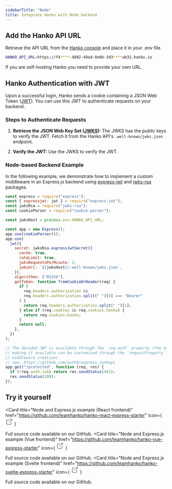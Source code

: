 ```yaml
---
sidebarTitle: "Node"
title: Integrate Hanko with Node backend
---
```


## Add the Hanko API URL

Retrieve the API URL from the [Hanko console](https://cloud.hanko.io/) and place it in your .env file.

```sh .env
HANKO_API_URL=https://f4****-4802-49ad-8e0b-3d3****ab32.hanko.io
```

<Note>If you are self-hosting Hanko you need to provide your own URL.</Note>

## Hanko Authentication with JWT

Upon a successful login, Hanko sends a cookie containing a JSON Web Token ([JWT](https://datatracker.ietf.org/doc/html/rfc7519)). You can use this JWT to authenticate requests on your backend.

### Steps to Authenticate Requests

1. **Retrieve the JSON Web Key Set ([JWKS](https://datatracker.ietf.org/doc/html/rfc7517)):** The JWKS has the public keys to verify the JWT. Fetch it from the Hanko API's `.well-known/jwks.json` endpoint.

2. **Verify the JWT:** Use the JWKS to verify the JWT.

### Node-based Backend Example

In the following example, we demonstrate how to implement a custom middleware in an Express.js backend using [express-jwt](https://www.npmjs.com/package/express-jwt) and [jwks-rsa](https://www.npmjs.com/package/jwks-rsa) packages.

```javascript
const express = require("express");
const { expressjwt: jwt } = require("express-jwt");
const jwksRsa = require("jwks-rsa");
const cookieParser = require("cookie-parser");

const jwksHost = process.env.HANKO_API_URL;

const app = new Express();
app.use(cookieParser());
app.use(
  jwt({
    secret: jwksRsa.expressJwtSecret({
      cache: true,
      rateLimit: true,
      jwksRequestsPerMinute: 2,
      jwksUri: `${jwksHost}/.well-known/jwks.json`,
    }),
    algorithms: ["RS256"],
    getToken: function fromCookieOrHeader(req) {
      if (
        req.headers.authorization &&
        req.headers.authorization.split(" ")[0] === "Bearer"
      ) {
        return req.headers.authorization.split(" ")[1];
      } else if (req.cookies && req.cookies.hanko) {
        return req.cookies.hanko;
      }
      return null;
    },
  })
);

// The decoded JWT is available through the `req.auth` property (the exact property
// making it available can be customized through the `requestProperty` option on
// middleware creation).
// see: https://github.com/auth0/express-jwt#api
app.get("/protected", function (req, res) {
  if (!req.auth.sub) return res.sendStatus(401);
  res.sendStatus(200);
});
```

## Try it yourself

<Card
  title="Node and Express.js example (React frontend)"
  href="https://github.com/teamhanko/hanko-react-express-starter"
  icon={
    <svg
      xmlns="http://www.w3.org/2000/svg"
      className="icon icon-tabler icon-tabler-external-link"
      width="24"
      height="24"
      viewBox="0 0 24 24"
      strokeWidth="2"
      stroke="currentColor"
      fill="none"
      strokeLinecap="round"
      strokeLinejoin="round"
    >
      <path stroke="none" d="M0 0h24v24H0z" fill="none"></path>
      <path d="M12 6h-6a2 2 0 0 0 -2 2v10a2 2 0 0 0 2 2h10a2 2 0 0 0 2 -2v-6"></path>
      <path d="M11 13l9 -9"></path>
      <path d="M15 4h5v5"></path>
    </svg>
  }
>
  Full source code available on our GitHub.
</Card>
<Card
  title="Node and Express.js example (Vue frontend)"
  href="https://github.com/teamhanko/hanko-vue-express-starter"
  icon={
    <svg
      xmlns="http://www.w3.org/2000/svg"
      className="icon icon-tabler icon-tabler-external-link"
      width="24"
      height="24"
      viewBox="0 0 24 24"
      strokeWidth="2"
      stroke="currentColor"
      fill="none"
      strokeLinecap="round"
      strokeLinejoin="round"
    >
      <path stroke="none" d="M0 0h24v24H0z" fill="none"></path>
      <path d="M12 6h-6a2 2 0 0 0 -2 2v10a2 2 0 0 0 2 2h10a2 2 0 0 0 2 -2v-6"></path>
      <path d="M11 13l9 -9"></path>
      <path d="M15 4h5v5"></path>
    </svg>
  }
>
  Full source code available on our GitHub.
</Card>
<Card
  title="Node and Express.js example (Svelte frontend)"
  href="https://github.com/teamhanko/hanko-svelte-express-starter"
  icon={
    <svg
      xmlns="http://www.w3.org/2000/svg"
      className="icon icon-tabler icon-tabler-external-link"
      width="24"
      height="24"
      viewBox="0 0 24 24"
      strokeWidth="2"
      stroke="currentColor"
      fill="none"
      strokeLinecap="round"
      strokeLinejoin="round"
    >
      <path stroke="none" d="M0 0h24v24H0z" fill="none"></path>
      <path d="M12 6h-6a2 2 0 0 0 -2 2v10a2 2 0 0 0 2 2h10a2 2 0 0 0 2 -2v-6"></path>
      <path d="M11 13l9 -9"></path>
      <path d="M15 4h5v5"></path>
    </svg>
  }
>
  Full source code available on our GitHub.
</Card>
